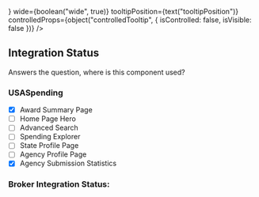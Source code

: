 

<Meta
    title="Tooltip Wrapper"
    component={TooltipWrapper}
/>

<Preview>
    <Story name="Tooltip Wrapper">
        <div className="story__container tooltip-story">
            <TooltipWrapper
                icon="info"
                tooltipComponent={<Tooltip />}
                wide={boolean("wide", true)}
                tooltipPosition={text("tooltipPosition")}
                controlledProps={object("controlledTooltip", {
                    isControlled: false,
                    isVisible: false
                })} />
        </div>
    </Story>
</Preview>

<Props of={TooltipWrapper} />

## Integration Status
Answers the question, where is this component used?

### USASpending
- [x] Award Summary Page
- [ ] Home Page Hero
- [ ] Advanced Search
- [ ] Spending Explorer
- [ ] State Profile Page
- [ ] Agency Profile Page
- [x] Agency Submission Statistics

### Broker Integration Status:
